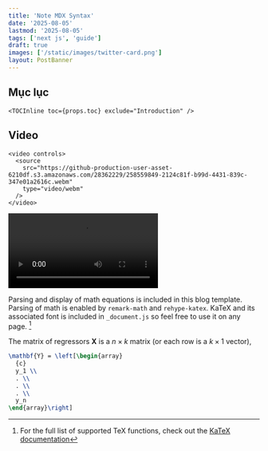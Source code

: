 ```yaml
---
title: 'Note MDX Syntax'
date: '2025-08-05'
lastmod: '2025-08-05'
tags: ['next js', 'guide']
draft: true
images: ['/static/images/twitter-card.png']
layout: PostBanner
---
```


## Mục lục 
```
<TOCInline toc={props.toc} exclude="Introduction" />
```
<TOCInline toc={props.toc} exclude="Introduction" />

## Video
```
<video controls>
  <source
    src="https://github-production-user-asset-6210df.s3.amazonaws.com/28362229/258559849-2124c81f-b99d-4431-839c-347e01a2616c.webm"
    type="video/webm"
  />
</video>
```
<video controls>
  <source
    src="https://github-production-user-asset-6210df.s3.amazonaws.com/28362229/258559849-2124c81f-b99d-4431-839c-347e01a2616c.webm"
    type="video/webm"
  />
</video>

Parsing and display of math equations is included in this blog template. Parsing of math is enabled by `remark-math` and `rehype-katex`.
KaTeX and its associated font is included in `_document.js` so feel free to use it on any page.
[^1]

[^1]: For the full list of supported TeX functions, check out the [KaTeX documentation](https://katex.org/docs/supported.html)

The matrix of regressors $\mathbf{X}$ is a $n \times k$ matrix (or each row is a $k \times 1$ vector),



```latex
\mathbf{Y} = \left[\begin{array}
  {c}
  y_1 \\
  . \\
  . \\
  . \\
  y_n
\end{array}\right]
```